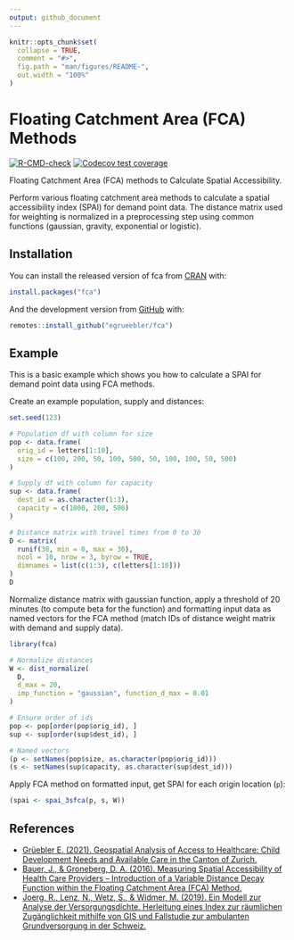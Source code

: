 ```yaml
---
output: github_document
---
```


<!-- README.md is generated from README.Rmd. Please edit that file -->

```r
knitr::opts_chunk$set(
  collapse = TRUE,
  comment = "#>",
  fig.path = "man/figures/README-",
  out.width = "100%"
)
```

# Floating Catchment Area (FCA) Methods

<!-- badges: start -->
[![R-CMD-check](https://github.com/egrueebler/fca/workflows/R-CMD-check/badge.svg)](https://github.com/egrueebler/fca/actions)
[![Codecov test coverage](https://codecov.io/gh/egrueebler/fca/branch/main/graph/badge.svg)](https://app.codecov.io/gh/egrueebler/fca/branch/main)
<!-- badges: end -->

Floating Catchment Area (FCA) methods to Calculate Spatial Accessibility.

Perform various floating catchment area methods to calculate a spatial accessibility index (SPAI) for demand point data. The distance matrix used for weighting is normalized in a preprocessing step using common functions (gaussian, gravity, exponential or logistic).

## Installation

You can install the released version of fca from [CRAN](https://CRAN.R-project.org) with:

``` r
install.packages("fca")
```

And the development version from [GitHub](https://github.com/egrueebler/fca) with:

``` r
remotes::install_github("egrueebler/fca")
```

## Example

This is a basic example which shows you how to calculate a SPAI for demand point data using FCA methods.

Create an example population, supply and distances:

```r
set.seed(123)

# Population df with column for size
pop <- data.frame(
  orig_id = letters[1:10],
  size = c(100, 200, 50, 100, 500, 50, 100, 100, 50, 500)
)

# Supply df with column for capacity
sup <- data.frame(
  dest_id = as.character(1:3),
  capacity = c(1000, 200, 500)
)

# Distance matrix with travel times from 0 to 30
D <- matrix(
  runif(30, min = 0, max = 30),
  ncol = 10, nrow = 3, byrow = TRUE,
  dimnames = list(c(1:3), c(letters[1:10]))
)
D
```

Normalize distance matrix with gaussian function, apply a threshold of 20 minutes (to compute beta for the function) and formatting input data as named vectors for the FCA method (match IDs of distance weight matrix with demand and supply data).

```r
library(fca)

# Normalize distances
W <- dist_normalize(
  D,
  d_max = 20,
  imp_function = "gaussian", function_d_max = 0.01
)

# Ensure order of ids
pop <- pop[order(pop$orig_id), ]
sup <- sup[order(sup$dest_id), ]

# Named vectors
(p <- setNames(pop$size, as.character(pop$orig_id)))
(s <- setNames(sup$capacity, as.character(sup$dest_id)))
```

Apply FCA method on formatted input, get SPAI for each origin location (`p`):

```r
(spai <- spai_3sfca(p, s, W))
```

## References

* [Grüebler E. (2021). Geospatial Analysis of Access to Healthcare: Child Development Needs and Available Care in the Canton of Zurich.](https://lean-gate.geo.uzh.ch/prod/typo3conf/ext/qfq/Classes/Api/download.php/mastersThesis/833)
* [Bauer, J., & Groneberg, D. A. (2016). Measuring Spatial Accessibility of Health Care Providers – Introduction of a Variable Distance Decay Function within the Floating Catchment Area (FCA) Method.](https://doi.org/10.1371/journal.pone.0159148)
* [Joerg, R., Lenz, N., Wetz, S., & Widmer, M. (2019). Ein Modell zur Analyse der Versorgungsdichte. Herleitung eines Index zur räumlichen Zugänglichkeit mithilfe von GIS und Fallstudie zur ambulanten Grundversorgung in der Schweiz.](https://www.obsan.admin.ch/de/publikationen/ein-modell-zur-analyse-der-versorgungsdichte)
